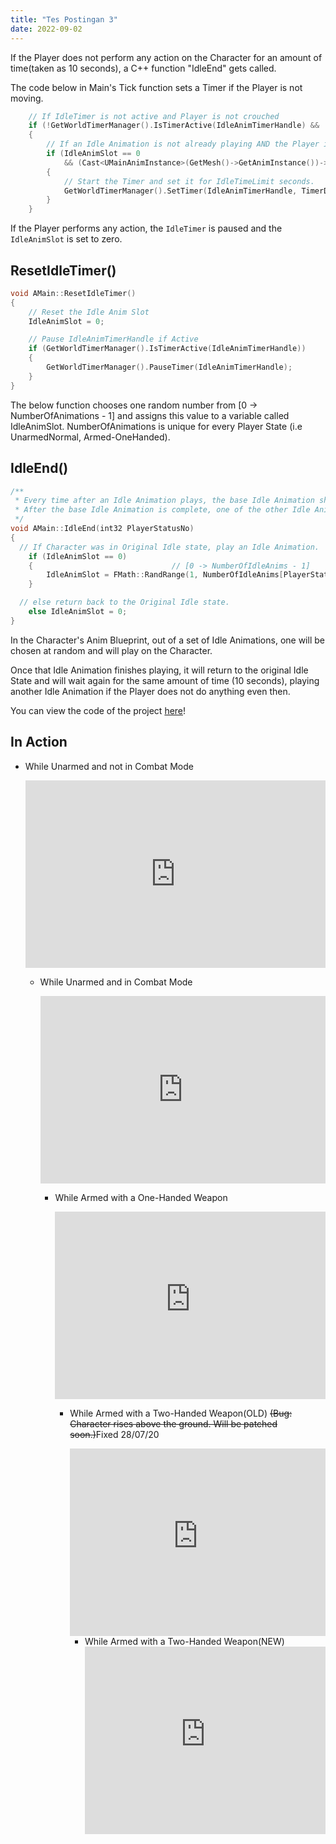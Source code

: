 ```yaml
---
title: "Tes Postingan 3"
date: 2022-09-02
---
```


If the Player does not perform any action on the Character for an amount of time(taken as 10 seconds),
a C++ function "IdleEnd" gets called.

The code below in Main's Tick function sets a Timer if the Player is not moving.

```cpp
	// If IdleTimer is not active and Player is not crouched
	if (!GetWorldTimerManager().IsTimerActive(IdleAnimTimerHandle) && !bCrouched)
	{
		// If an Idle Animation is not already playing AND the Player is not moving
		if (IdleAnimSlot == 0
			&& (Cast<UMainAnimInstance>(GetMesh()->GetAnimInstance())->MovementSpeed == 0))
		{
			// Start the Timer and set it for IdleTimeLimit seconds.
			GetWorldTimerManager().SetTimer(IdleAnimTimerHandle, TimerDel, IdleTimeLimit, false);
		}
	}
```

If the Player performs any action, the `IdleTimer` is paused and the `IdleAnimSlot` is set to zero.

## ResetIdleTimer()

```cpp
void AMain::ResetIdleTimer()
{
	// Reset the Idle Anim Slot
	IdleAnimSlot = 0;

	// Pause IdleAnimTimerHandle if Active
	if (GetWorldTimerManager().IsTimerActive(IdleAnimTimerHandle))
	{
		GetWorldTimerManager().PauseTimer(IdleAnimTimerHandle);
	}
}
```

The below function chooses one random number from [0 -> NumberOfAnimations - 1] and assigns this value to
a variable called IdleAnimSlot. NumberOfAnimations is unique for every Player State (i.e UnarmedNormal, Armed-OneHanded).

## IdleEnd()

```cpp
/**
 * Every time after an Idle Animation plays, the base Idle Animation should be played.
 * After the base Idle Animation is complete, one of the other Idle Animations will be randomly chosen.
 */
void AMain::IdleEnd(int32 PlayerStatusNo)
{
  // If Character was in Original Idle state, play an Idle Animation.
	if (IdleAnimSlot == 0)
	{                               // [0 -> NumberOfIdleAnims - 1]
		IdleAnimSlot = FMath::RandRange(1, NumberOfIdleAnims[PlayerStatusNo] - 1);
	}

  // else return back to the Original Idle state.
	else IdleAnimSlot = 0;
}
```

In the Character's Anim Blueprint, out of a set of Idle Animations, one will be chosen at random and will play on the Character.

Once that Idle Animation finishes playing, it will return to the original Idle State and will wait again
for the same amount of time (10 seconds), playing another Idle Animation if the Player does not do anything even then.

You can view the code of the project [here](https://github.com/1Gokul/MedievalCombatProject)!

## In Action

- While Unarmed and not in Combat Mode

  <iframe
    src="https://www.youtube.com/embed/tc39nbjUEmc"
    width="100%"
    height="300px"
    frameborder="0"
allowfullscreen
  ></iframe>

- While Unarmed and in Combat Mode

  <iframe
    src="https://www.youtube.com/embed/hr8tECcHG1k"
    width="100%"
    height="300px"
    frameborder="0"
allowfullscreen
  ></iframe>

- While Armed with a One-Handed Weapon

  <iframe
    src="https://www.youtube.com/embed/KqrbYdRlxcw"
    width="100%"
    height="300px"
    frameborder="0"
allowfullscreen
  ></iframe>

- While Armed with a Two-Handed Weapon(OLD) ~~(Bug: Character rises above the ground. Will be patched soon.)~~Fixed 28/07/20

  <iframe
    src="https://www.youtube.com/embed/nVskVluF3to"
    width="100%"
    height="300px"
    frameborder="0"
allowfullscreen
  ></iframe>

- While Armed with a Two-Handed Weapon(NEW)
  <iframe
    src="https://www.youtube.com/embed/nVskVluF3to"
    width="100%"
    height="300px"
    frameborder="0"
allowfullscreen
  ></iframe>
